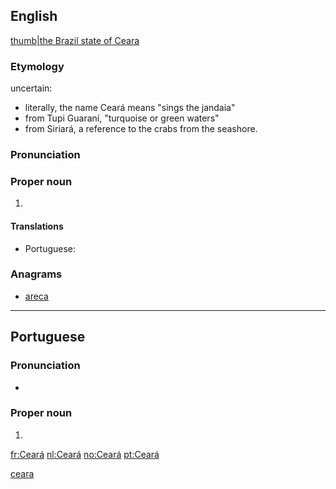 {{also|ceară}}
==English==
{{wikipedia}}
[[file:Brazil State Ceara.svg|thumb|the Brazil state of Ceara]]

===Etymology===
uncertain:
* literally, the name Ceará means "sings the jandaia"
* from Tupi Guaraní, "turquoise or green waters"
* from Siriará, a reference to the crabs from the seashore.

===Pronunciation===
{{rfp||en}}

===Proper noun===
{{en-proper noun}}

# {{place:Brazil/state|en|capital=Fortaleza|region=Northeast Region}}

====Translations====
{{trans-top|state in north-eastern Brazil}}
* Portuguese: {{t|pt|Ceará|m}}
{{trans-mid}}
{{trans-bottom}}

===Anagrams===
* [[areca#English|areca]]

[[Category:English terms spelled with Á|ceara]]

----

==Portuguese==

===Pronunciation===
* {{a|Brazil}} {{IPA|/ˌse.a.ˈɾa/|lang=pt}}

===Proper noun===
{{pt-proper noun|m}}

# {{place:Brazil/state|pt|capital=Fortaleza|region=Northeast Region}}

[[fr:Ceará]]
[[nl:Ceará]]
[[no:Ceará]]
[[pt:Ceará]]